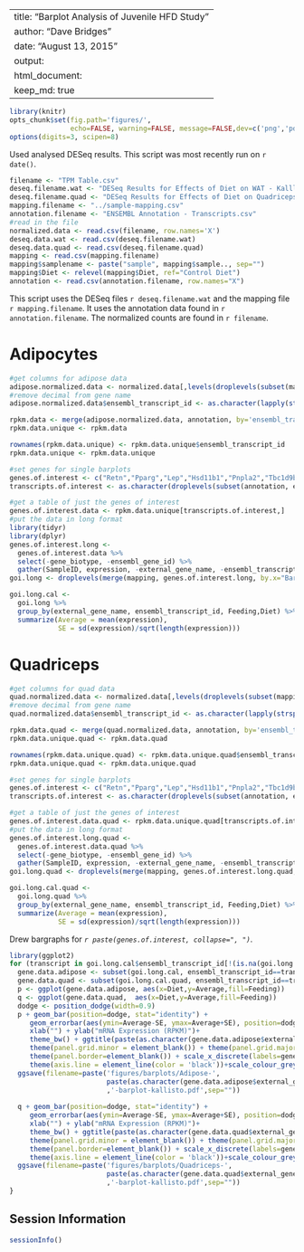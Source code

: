
---
title: "Barplot Analysis of Juvenile HFD Study"
author: "Dave Bridges"
date: "August 13, 2015"
output:
  html_document:
    keep_md: true
---

```r
library(knitr)
opts_chunk$set(fig.path='figures/',
               echo=FALSE, warning=FALSE, message=FALSE,dev=c('png','pdf'))
options(digits=3, scipen=8)
```

Used analysed DESeq results.  This script was most recently run on `r date()`.

```r
filename <- "TPM Table.csv"
deseq.filename.wat <- "DESeq Results for Effects of Diet on WAT - Kalllisto.csv"
deseq.filename.quad <- "DESeq Results for Effects of Diet on Quadriceps - Kalllisto.csv"
mapping.filename <- "../sample-mapping.csv"
annotation.filename <- "ENSEMBL Annotation - Transcripts.csv"
#read in the file
normalized.data <- read.csv(filename, row.names='X')
deseq.data.wat <- read.csv(deseq.filename.wat)
deseq.data.quad <- read.csv(deseq.filename.quad)
mapping <- read.csv(mapping.filename)
mapping$samplename <- paste("sample", mapping$sample.., sep="")
mapping$Diet <- relevel(mapping$Diet, ref="Control Diet")
annotation <- read.csv(annotation.filename, row.names="X")
```

This script uses the DESeq files `r deseq.filename.wat` and the mapping file `r mapping.filename`.  It uses the annotation data found in `r annotation.filename`.  The normalized counts are found in `r filename`.

# Adipocytes

```r
#get columns for adipose data
adipose.normalized.data <- normalized.data[,levels(droplevels(subset(mapping, Tissue=="eWAT")$Barcode))]
#remove decimal from gene name
adipose.normalized.data$ensembl_transcript_id <- as.character(lapply(strsplit(rownames(adipose.normalized.data), "\\."), "[[", 1))

rpkm.data <- merge(adipose.normalized.data, annotation, by='ensembl_transcript_id') 
rpkm.data.unique <- rpkm.data

rownames(rpkm.data.unique) <- rpkm.data.unique$ensembl_transcript_id
rpkm.data.unique <- rpkm.data.unique

#set genes for single barplots
genes.of.interest <- c("Retn","Pparg","Lep","Hsd11b1","Pnpla2","Tbc1d9b","Clk4","Slc1a3","Ap2s1","Rer1","Ywhae","Eif4ebp3","Hsd11b1","Irf4")
transcripts.of.interest <- as.character(droplevels(subset(annotation, external_gene_name %in% genes.of.interest)$ensembl_transcript_id))

#get a table of just the genes of interest
genes.of.interest.data <- rpkm.data.unique[transcripts.of.interest,]
#put the data in long format
library(tidyr)
library(dplyr)
genes.of.interest.long <- 
  genes.of.interest.data %>%
  select(-gene_biotype, -ensembl_gene_id) %>%
  gather(SampleID, expression, -external_gene_name, -ensembl_transcript_id)
goi.long <- droplevels(merge(mapping, genes.of.interest.long, by.x="Barcode", by.y="SampleID"))

goi.long.cal <- 
  goi.long %>%
  group_by(external_gene_name, ensembl_transcript_id, Feeding,Diet) %>%
  summarize(Average = mean(expression),
            SE = sd(expression)/sqrt(length(expression)))
```

# Quadriceps

```r
#get columns for quad data
quad.normalized.data <- normalized.data[,levels(droplevels(subset(mapping, Tissue=="Quadriceps")$Barcode))]
#remove decimal from gene name
quad.normalized.data$ensembl_transcript_id <- as.character(lapply(strsplit(rownames(quad.normalized.data), "\\."), "[[", 1))

rpkm.data.quad <- merge(quad.normalized.data, annotation, by='ensembl_transcript_id') 
rpkm.data.unique.quad <- rpkm.data.quad

rownames(rpkm.data.unique.quad) <- rpkm.data.unique.quad$ensembl_transcript_id
rpkm.data.unique.quad <- rpkm.data.unique.quad

#set genes for single barplots
genes.of.interest <- c("Retn","Pparg","Lep","Hsd11b1","Pnpla2","Tbc1d9b","Clk4","Slc1a3","Ap2s1","Rer1","Ywhae","Eif4ebp3","Hsd11b1","Irf4")
transcripts.of.interest <- as.character(droplevels(subset(annotation, external_gene_name %in% genes.of.interest)$ensembl_transcript_id))

#get a table of just the genes of interest
genes.of.interest.data.quad <- rpkm.data.unique.quad[transcripts.of.interest,]
#put the data in long format
genes.of.interest.long.quad <- 
  genes.of.interest.data.quad %>%
  select(-gene_biotype, -ensembl_gene_id) %>%
  gather(SampleID, expression, -external_gene_name, -ensembl_transcript_id)
goi.long.quad <- droplevels(merge(mapping, genes.of.interest.long.quad, by.x="Barcode", by.y="SampleID"))

goi.long.cal.quad <- 
  goi.long.quad %>%
  group_by(external_gene_name, ensembl_transcript_id, Feeding,Diet) %>%
  summarize(Average = mean(expression),
            SE = sd(expression)/sqrt(length(expression)))
```


Drew bargraphs for *`r paste(genes.of.interest, collapse=", ")`*.

```r
library(ggplot2)
for (transcript in goi.long.cal$ensembl_transcript_id[!(is.na(goi.long.cal$ensembl_transcript_id))]) {
  gene.data.adipose <- subset(goi.long.cal, ensembl_transcript_id==transcript)
  gene.data.quad <- subset(goi.long.cal.quad, ensembl_transcript_id==transcript)
  p <- ggplot(gene.data.adipose, aes(x=Diet,y=Average,fill=Feeding))
  q <- ggplot(gene.data.quad,  aes(x=Diet,y=Average,fill=Feeding))
  dodge <- position_dodge(width=0.9)
  p + geom_bar(position=dodge, stat="identity") +
     geom_errorbar(aes(ymin=Average-SE, ymax=Average+SE), position=dodge, width=0.1) +
     xlab("") + ylab("mRNA Expression (RPKM)")+ 
     theme_bw() + ggtitle(paste(as.character(gene.data.adipose$external_gene_name[1]), transcript, sep=" - ")) + 
     theme(panel.grid.minor = element_blank()) + theme(panel.grid.major = element_blank()) + 
     theme(panel.border=element_blank()) + scale_x_discrete(labels=gene.data.adipose$Diet) + 
     theme(axis.line = element_line(color = 'black'))+scale_colour_grey(start = 0.5, end = .9)
  ggsave(filename=paste('figures/barplots/Adipose-',
                        paste(as.character(gene.data.adipose$external_gene_name[1]), transcript, sep=" - ")
                        ,'-barplot-kallisto.pdf',sep=""))
  
  q + geom_bar(position=dodge, stat="identity") +
     geom_errorbar(aes(ymin=Average-SE, ymax=Average+SE), position=dodge, width=0.1) +
     xlab("") + ylab("mRNA Expression (RPKM)")+ 
     theme_bw() + ggtitle(paste(as.character(gene.data.quad$external_gene_name[1]), transcript, sep=" - ")) + 
     theme(panel.grid.minor = element_blank()) + theme(panel.grid.major = element_blank()) + 
     theme(panel.border=element_blank()) + scale_x_discrete(labels=gene.data.quad$Diet) + 
     theme(axis.line = element_line(color = 'black'))+scale_colour_grey(start = 0.5, end = .9)
  ggsave(filename=paste('figures/barplots/Quadriceps-',
                        paste(as.character(gene.data.quad$external_gene_name[1]), transcript, sep=" - ")
                        ,'-barplot-kallisto.pdf',sep=""))
}

```

Session Information
---------------------

```r
sessionInfo()
```
